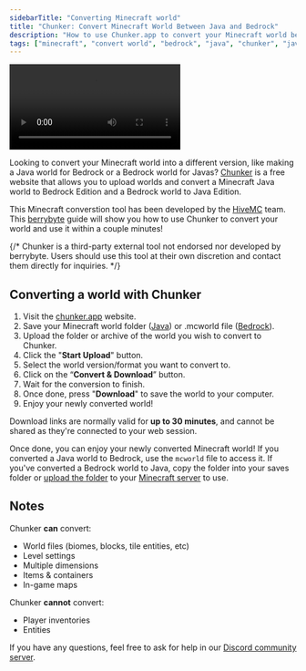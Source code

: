 ---
sidebarTitle: "Converting Minecraft world"
title: "Chunker: Convert Minecraft World Between Java and Bedrock"
description: "How to use Chunker.app to convert your Minecraft world between Java and Bedrock."
tags: ["minecraft", "convert world", "bedrock", "java", "chunker", "java to bedrock", "bedrock to java", "world converter"]
---

<Frame>
<video
  controls
  autoPlay
  mute
  loop
  className="w-full aspect-video"
  src="https://cdn.berrybyte.net/assets/docs/chunker-demo.mp4"
></video>
</Frame>

Looking to convert your Minecraft world into a different version, like making a Java world for Bedrock or a Bedrock world for Javas? [Chunker](https://chunker.app/) is a free website that allows you to upload worlds and convert a Minecraft Java world to Bedrock Edition and a Bedrock world to Java Edition.

This Minecraft converstion tool has been developed by the [HiveMC](https://playhive.com) team. This [berrybyte](https://berrybyte.net/minecraft-server-hosting) guide will show you how to use Chunker to convert your world and use it within a couple minutes!

{/* <Info>Chunker is a third-party external tool not endorsed nor developed by berrybyte. Users should use this tool at their own discretion and contact them directly for inquiries.</Info> */}

## Converting a world with Chunker

  1. Visit the [chunker.app](https://chunker.app/) website.
  2. Save your Minecraft world folder ([Java](https://minecraft.wiki/w/Java_Edition)) or .mcworld file ([Bedrock](https://minecraft.wiki/w/Bedrock_Edition)).
  3. Upload the folder or archive of the world you wish to convert to Chunker.
  4. Click the "**Start Upload**" button.
  4. Select the world version/format you want to convert to.
  5. Click on the “**Convert & Download**” button.
  6. Wait for the conversion to finish.
  7. Once done, press "**Download**" to save the world to your computer.
  8. Enjoy your newly converted world!

  Download links are normally valid for **up to 30 minutes**, and cannot be shared as they're connected to your web session.

Once done, you can enjoy your newly converted Minecraft world! If you converted a Java world to Bedrock, use the `mcworld` file to access it. If you've converted a Bedrock world to Java, copy the folder into your saves folder or [upload the folder](/panel/importing-files) to your [Minecraft server](https://berrybyte.net/minecraft-server-hosting) to use.

## Notes

Chunker **can** convert:

- World files (biomes, blocks, tile entities, etc)
- Level settings
- Multiple dimensions
- Items & containers
- In-game maps

Chunker **cannot** convert:

- Player inventories
- Entities

If you have any questions, feel free to ask for help in our [Discord community server](https://berrybyte.net/discord).
